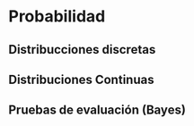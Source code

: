 # Probabilidad



## Distribucciones discretas

## Distribuciones Continuas  

## Pruebas de evaluación (Bayes)
